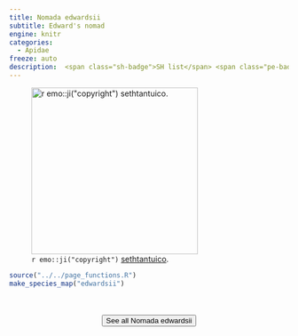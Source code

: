 ```yaml
---
title: Nomada edwardsii
subtitle: Edward's nomad
engine: knitr
categories:
  - Apidae
freeze: auto
description:  <span class="sh-badge">SH list</span> <span class="pe-badge">PM Evidence</span>
---
```

![`r emo::ji("copyright")` [sethtantuico ](https://inaturalist.ca/photos/267075906).](https://inaturalist-open-data.s3.amazonaws.com/photos/267075906/large.jpg){height=300}





```r
source("../../page_functions.R")
make_species_map("edwardsii")
```
<br><br>
<center>


<a href="https://inaturalist.ca/observations?place_id=any&quality_grade=research&subview=map&taxon_id=1426379"><button type="button" class="btn btn-secondary">See all Nomada edwardsii <i class="fa-solid fa-arrow-up-right-from-square"></i> </button></a>
</center>
